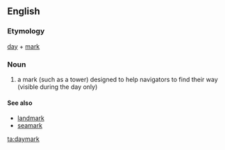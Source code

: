 ==English==
===Etymology===
[[day]] + [[mark]]

===Noun===
{{wikipedia}}
{{en-noun}}
#a mark (such as a tower) designed to help navigators to find their way (visible during the day only)

====See also====
*[[landmark]]
*[[seamark]]

[[ta:daymark]]